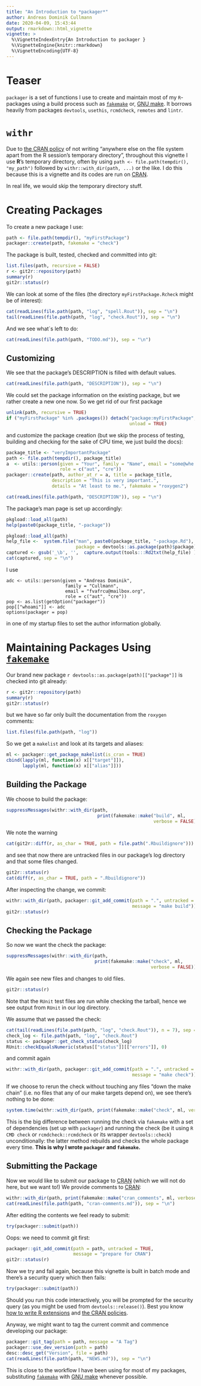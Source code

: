 ```yaml
---
title: "An Introduction to *packager*"
author: Andreas Dominik Cullmann
date: 2020-04-09, 15:43:44
output: rmarkdown::html_vignette
vignette: >
  %\VignetteIndexEntry{An Introduction to packager }
  %\VignetteEngine{knitr::rmarkdown}
  %\VignetteEncoding{UTF-8}
---
```


# Teaser
```packager``` is a set of functions I use to create and maintain most of my ```R```-packages
using a build process such as  [```fakemake```](https://CRAN.R-project.org/package=fakemake)
or, [GNU make](https://www.gnu.org/software/make/).
It borrows  heavily from packages ```devtools```, ```usethis```, ```rcmdcheck```, ```remotes``` and ```lintr```. 

# ```withr```
Due to [the CRAN policy](https://cran.r-project.org/web/packages/policies.html) 
of not writing "anywhere else on the
file system apart from the R session's temporary directory",
throughout this vignette I use  **R**'s temporary directory, often by using 
`path <- file.path(tempdir(), "my_path")` followed by 
`withr::with_dir(path, ...)` or the like.
I do this because this is a vignette and its codes are run on
[CRAN](https://cran.r-project.org/).

In real life, we would skip the temporary directory stuff.

 

# Creating Packages
To create a new package I use:
```r
path <- file.path(tempdir(), "myFirstPackage")
packager::create(path, fakemake = "check")
```

The package is built, tested, checked and committed into git:
```r
list.files(path, recursive = FALSE)
r <- git2r::repository(path)
summary(r)
git2r::status(r)
```
We can look at some of the files 
(the directory ```myFirstPackage.Rcheck``` might be of interest):
```r
cat(readLines(file.path(path, "log", "spell.Rout")), sep = "\n")
tail(readLines(file.path(path, "log", "check.Rout")), sep = "\n")
```

And we see what`s left to do:
```r
cat(readLines(file.path(path, "TODO.md")), sep = "\n")
```

## Customizing 
We see that the package's DESCRIPTION is filled with default values.
```r
cat(readLines(file.path(path, "DESCRIPTION")), sep = "\n")
```

We could set the package information on the existing package, but we rather create a 
new one now.
So we get rid of our first package
```r
unlink(path, recursive = TRUE)
if ("myFirstPackage" %in% .packages()) detach("package:myFirstPackage", 
                                              unload = TRUE)
```

and customize the package creation 
(but we skip the process of testing, building and checking for the sake of CPU
 time, we just build the docs):

```r
package_title <- "veryImportantPackage"
path <- file.path(tempdir(), package_title)
a  <- utils::person(given = "Your", family = "Name", email = "some@whe.re", 
                    role = c("aut", "cre"))
packager::create(path, author_at_r = a, title = package_title,
                 description = "This is very important.",
                 details = "At least to me.", fakemake = "roxygen2")
```
```r
cat(readLines(file.path(path, "DESCRIPTION")), sep = "\n")
```

The package's man page is set up accordingly:

```r
pkgload::load_all(path)
help(paste0(package_title, "-package"))
```
```r
pkgload::load_all(path)
help_file <-  system.file("man", paste0(package_title, "-package.Rd"), 
                          package = devtools::as.package(path)$package)
captured <- gsub('_\b', '',  capture.output(tools:::Rd2txt(help_file) ))
cat(captured, sep = "\n")
```

I use 
```
adc <- utils::person(given = "Andreas Dominik",
                      family = "Cullmann",
                      email = "fvafrcu@mailbox.org",
                      role = c("aut", "cre"))
pop <- as.list(getOption("packager"))
pop[["whoami"]] <- adc
options(packager = pop)

```
in one of my startup files to set the author information globally.

# Maintaining Packages Using [```fakemake```](https://CRAN.R-project.org/package=fakemake)


Our brand new package `r devtools::as.package(path)[["package"]]` is checked into git already:
```r
r <- git2r::repository(path)
summary(r)
git2r::status(r)
```

but we have so far only built the documentation from the ```roxygen``` comments:
```r
list.files(file.path(path, "log"))
```
So we get a ```makelist``` and look at its targets and aliases:
```r
ml <- packager::get_package_makelist(is_cran = TRUE)
cbind(lapply(ml, function(x) x[["target"]]),
      lapply(ml, function(x) x[["alias"]]))
```

## Building the Package

We choose to build the package:
```r
suppressMessages(withr::with_dir(path, 
                                  print(fakemake::make("build", ml, 
                                                       verbose = FALSE))))
```

We note the warning 
```r
cat(git2r::diff(r, as_char = TRUE, path = file.path(".Rbuildignore")))
```

and see that now there are untracked files in our package's 
log directory and that some files changed.
```r
git2r::status(r)
cat(diff(r, as_char = TRUE, path = ".Rbuildignore"))
```
After inspecting the change, we commit:
```r
withr::with_dir(path, packager::git_add_commit(path = ".", untracked = TRUE,
                                               message = "make build"))
git2r::status(r)
```

## Checking the Package

So now we want the check the package:

```r
suppressMessages(withr::with_dir(path, 
                                 print(fakemake::make("check", ml, 
                                                      verbose = FALSE))))
```
We again see new files and changes to old files.
```r
git2r::status(r)
```
Note that the ```RUnit``` test files are run while checking the tarball, hence we
see output from ```RUnit``` in our log directory.

We assume that we passed the check:
```r
cat(tail(readLines(file.path(path, "log", "check.Rout")), n = 7), sep = "\n")
check_log <- file.path(path, "log", "check.Rout")
status <- packager::get_check_status(check_log)
RUnit::checkEqualsNumeric(status[["status"]][["errors"]], 0)
```
and commit again

```r
withr::with_dir(path, packager::git_add_commit(path = ".", untracked = TRUE,
                                               message = "make check"))
```

If we choose to rerun the check without touching any files "down the make chain" (i.e. no files that any of our make targets depend on), we see there's nothing to be done:

```r
system.time(withr::with_dir(path, print(fakemake::make("check", ml, verbose = FALSE))))
```
This is the big difference between running the check via `fakemake` with a set of dependencies (set up with `packager`) and
running the check (be it using `R CMD check` or `rcmdcheck::rcmdcheck` or its wrapper `devtools::check`) unconditionally: the latter method rebuilds and checks the whole package every time. __This is why I wrote `packager` and `fakemake`.__

## Submitting the Package

Now we would like to submit our package to [CRAN](https://cran.r-project.org/) (which we will not do here, but we want to!)
We provide comments to [CRAN](https://cran.r-project.org/): 

```r
withr::with_dir(path, print(fakemake::make("cran_comments", ml, verbose = FALSE)))
cat(readLines(file.path(path, "cran-comments.md")), sep = "\n")
```
After editing the contents we feel ready to submit:


```r
try(packager::submit(path))
```

Oops: we need to commit git first:

```r
packager::git_add_commit(path = path, untracked = TRUE, 
                         message = "prepare for CRAN")
git2r::status(r)

```

Now we try and fail again, because this vignette is built in batch mode 
and there's a security query which then fails:
```r
try(packager::submit(path))
```
Should you run this code interactively, you will be prompted for the security query 
(as you might be used from `devtools::release()`). 
Best you know [how to write R extensions](https://cran.r-project.org/doc/manuals/R-exts.html) and 
[the CRAN policies](https://cran.r-project.org/web/packages/policies.html).

Anyway, we might want to tag the current commit and commence developing our package:

```r
packager::git_tag(path = path, message = "A Tag")
packager::use_dev_version(path = path)
desc::desc_get("Version", file = path)
cat(readLines(file.path(path, "NEWS.md")), sep = "\n")

```

This is close to the workflow I have been using for most of my packages, 
substituting [```fakemake```](https://CRAN.R-project.org/package=fakemake)
with [GNU make](https://www.gnu.org/software/make/) whenever possible.
